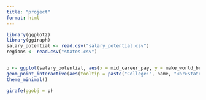 ```yaml
---
title: "project"
format: html
---
```


```r
library(ggplot2)
library(ggiraph)
salary_potential <- read.csv("salary_potential.csv")
regions <- read.csv("states.csv")
```

```r

```

```r

p <- ggplot(salary_potential, aes(x = mid_career_pay, y = make_world_better_percent, size = stem_percent)) +
geom_point_interactive(aes(tooltip = paste("College:", name, "<br>State:", state_name, "Stem Percentage:", stem_percent)), alpha = 0.5, color = "grey") +
theme_minimal()

girafe(ggobj = p)

```

